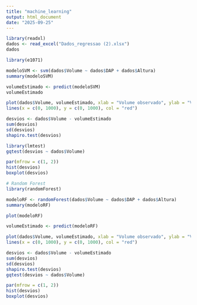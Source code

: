 ```yaml
---
title: "machine_learning"
output: html_document
date: "2025-09-25"
---
```


```r
library(readxl)
dados <- read_excel("Dados_regressao (2).xlsx")
dados
```
```r
library(e1071)

modeloSVM <- svm(dados$Volume ~ dados$DAP + dados$Altura)
summary(modeloSVM)
```
```r
volumeEstimado <- predict(modeloSVM)
volumeEstimado
```
```r
plot(dados$Volume, volumeEstimado, xlab = "Volume observado", ylab = "Volume estimado")
lines(x = c(0, 1000), y = c(0, 1000), col = "red")
```
```r
desvios <- dados$Volume - volumeEstimado
sum(desvios)
sd(desvios)
shapiro.test(desvios)

library(lmtest)
gqtest(desvios ~ dados$Volume)

par(mfrow = c(1, 2))
hist(desvios)
boxplot(desvios)
```
```r
# Random Forest
library(randomForest)

modeloRF <- randomForest(dados$Volume ~ dados$DAP + dados$Altura)
summary(modeloRF)
```
```r
plot(modeloRF)
```
```r
volumeEstimado <- predict(modeloRF)

plot(dados$Volume, volumeEstimado, xlab = "Volume observado", ylab = "Volume estimado")
lines(x = c(0, 1000), y = c(0, 1000), col = "red")
```
```r
desvios <- dados$Volume - volumeEstimado
sum(desvios)
sd(desvios)
shapiro.test(desvios)
gqtest(desvios ~ dados$Volume)

par(mfrow = c(1, 2))
hist(desvios)
boxplot(desvios)
```


